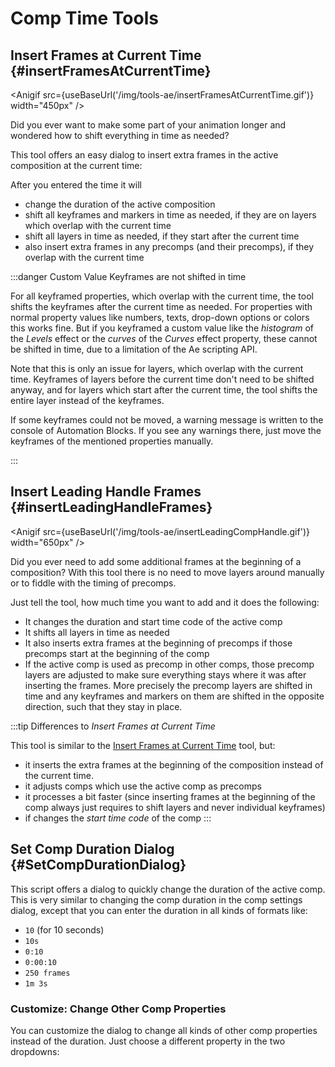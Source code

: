 


# Comp Time Tools

## Insert Frames at Current Time {#insertFramesAtCurrentTime}

<Anigif src={useBaseUrl('/img/tools-ae/insertFramesAtCurrentTime.gif')} width="450px" />

Did you ever want to make some part of your animation longer and wondered how to shift everything in time as needed?

This tool offers an easy dialog to insert extra frames in the active composition at the current time:

<RetinaImg src="/img/tools-ae/insertFramesAtCurrentTimeDialog.png" alt="Insert Extra Frames In After Effects Comp At Current Time"/>

After you entered the time it will
- change the duration of the active composition
- shift all keyframes and markers in time as needed, if they are on layers which overlap with the current time
- shift all layers in time as needed, if they start after the current time
- also insert extra frames in any precomps (and their precomps), if they overlap with the current time


:::danger Custom Value Keyframes are not shifted in time

For all keyframed properties, which overlap with the current time, the tool shifts the keyframes after the current time as needed. For properties with normal property values like numbers, texts, drop-down options or colors this works fine. But if you keyframed a custom value like the *histogram* of the *Levels* effect or the *curves* of the *Curves* effect property, these cannot be shifted in time, due to a limitation of the Ae scripting API.

Note that this is only an issue for layers, which overlap with the current time. Keyframes of layers before the current time don't need to be shifted anyway, and for layers which start after the current time, the tool shifts the entire layer instead of the keyframes.

If some keyframes could not be moved, a warning message is written to the console of Automation Blocks. If you see any warnings there, just move the keyframes of the mentioned properties manually.

:::

## Insert Leading Handle Frames {#insertLeadingHandleFrames}

<Anigif src={useBaseUrl('/img/tools-ae/insertLeadingCompHandle.gif')} width="650px" />

Did you ever need to add some additional frames at the beginning of a composition? With this tool there is no need to move layers around manually or to fiddle with the timing of precomps.

<RetinaImg src="/img/tools-ae/compAddLeadingHandleDialog.png" alt="Add frames at beginning of Ae comp"/>

Just tell the tool, how much time you want to add and it does the following:
- It changes the duration and start time code of the active comp
- It shifts all layers in time as needed
- It also inserts extra frames at the beginning of precomps if those precomps start at the beginning of the comp
- If the active comp is used as precomp in other comps, those precomp layers are adjusted to make sure everything stays where it was after inserting the frames. More precisely the precomp layers are shifted in time and any keyframes and markers on them are shifted in the opposite direction, such that they stay in place.

:::tip Differences to *Insert Frames at Current Time*

This tool is similar to the [Insert Frames at Current Time]({#insertFramesAtCurrentTime) tool, but:
- it inserts the extra frames at the beginning of the composition instead of the current time.
- it adjusts comps which use the active comp as precomps
- it processes a bit faster (since inserting frames at the beginning of the comp always just requires to shift layers and never individual keyframes)
- if changes the *start time code* of the comp
:::



## Set Comp Duration Dialog {#SetCompDurationDialog}

<RetinaImg src="/img/tools-ae/compDurationDialog.png" alt="Comp Duration Dialog"/>

This script offers a dialog to quickly change the duration of the active comp. This is very similar to changing the comp duration in the comp settings dialog, except that you can enter the duration in all kinds of formats like:

- `10` (for 10 seconds)
- `10s`
- `0:10`
- `0:00:10`
- `250 frames`
- `1m 3s`

### Customize: Change Other Comp Properties

You can customize the dialog to change all kinds of other comp properties instead of the duration. Just choose a different property in the two dropdowns:

<RetinaImg src="/img/tools-ae/setCompDurationDialogCustomize.png" alt="Customize Script to Change Comp Properties"/>



